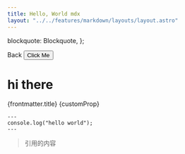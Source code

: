 ```yaml
---
title: Hello, World mdx
layout: "../../features/markdown/layouts/layout.astro"
---
```



  blockquote: Blockquote,
};

<Link href={"/markdown"}>Back</Link>
<Button client:load>Click Me</Button>

# hi there

{frontmatter.title}
{customProp}

```astro
---
console.log("hello world");
---
```

> 引用的内容
